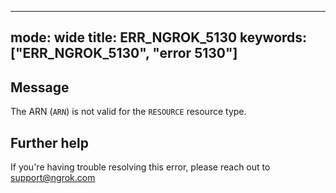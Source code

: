 
---
mode: wide
title: ERR_NGROK_5130
keywords: ["ERR_NGROK_5130", "error 5130"]
---

## Message
The ARN (`ARN`) is not valid for the `RESOURCE` resource type.




## Further help
If you're having trouble resolving this error, please reach out to [support@ngrok.com](mailto:support@ngrok.com?subject=Help%20with%20ERR_NGROK_5130)

